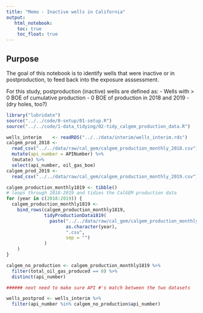 ```yaml
---
title: "Memo - Inactive wells in California"
output:
   html_notebook:
    toc: true
    toc_float: true
---
```


## Purpose

The goal of this notebook is to identify wells that were inactive or in postproduction, to feed back into the exposure asssessment. 

For this study, postproduction (inactive) wells are defined as:
- Wells with > 0 BOE of cumulative production
- 0 BOE of production in 2018 and 2019
- (dry holes, too?)


```r
library("lubridate")
source("../../code/0-setup/01-setup.R")
source("../../code/1-data_tidying/02-tidy_calgem_production_data.R")
```

```r
wells_interim    <- readRDS("../../data/interim/wells_interim.rds")
calgem_prod_2018 <- 
  read_csv("../../data/raw/cal_gem/calgem_production_monthly_2018.csv") %>%
  mutate(api_number = APINumber) %>%
  (mutate) %>%
  select(api_number, oil_gas_boe)
calgem_prod_2019 <- 
  read_csv("../../data/raw/cal_gem/calgem_production_monthly_2019.csv") 
```


```r
calgem_production_monthly1819 <- tibble()
# loops through 2018-2019 and tidies the CalGEM production data
for (year in c(2018:2019)) {
  calgem_production_monthly1819 <-
    bind_rows(calgem_production_monthly1819,
              tidyProductionData1819(
                paste("../../data/raw/cal_gem/calgem_production_monthly_",
                      as.character(year),
                      ".csv", 
                      sep = "")
              )
    )
}
```


```r
calgem_no_production <- calgem_production_monthly1819 %>%
  filter(total_oil_gas_produced == 0) %>%
  distinct(api_number)

###### next need to make sure API #'s match between the two datasets

wells_postprod <- wells_interim %>% 
  filter(api_number %in% calgem_no_production$api_number)
```


